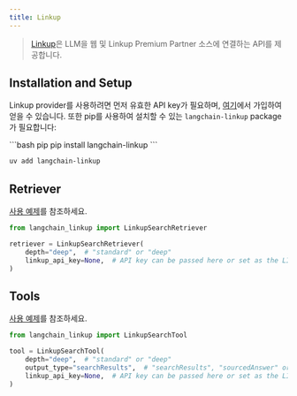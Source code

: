 ```yaml
---
title: Linkup
---
```


> [Linkup](https://www.linkup.so/)은 LLM을 웹 및 Linkup Premium Partner 소스에 연결하는 API를 제공합니다.

## Installation and Setup

Linkup provider를 사용하려면 먼저 유효한 API key가 필요하며, [여기](https://app.linkup.so/sign-up)에서 가입하여 얻을 수 있습니다.
또한 pip를 사용하여 설치할 수 있는 `langchain-linkup` package가 필요합니다:

<CodeGroup>
```bash pip
pip install langchain-linkup
```

```bash uv
uv add langchain-linkup
```
</CodeGroup>

## Retriever

[사용 예제](/oss/integrations/retrievers/linkup_search)를 참조하세요.

```python
from langchain_linkup import LinkupSearchRetriever

retriever = LinkupSearchRetriever(
    depth="deep",  # "standard" or "deep"
    linkup_api_key=None,  # API key can be passed here or set as the LINKUP_API_KEY environment variable
)
```

## Tools

[사용 예제](/oss/integrations/tools/linkup_search)를 참조하세요.

```python
from langchain_linkup import LinkupSearchTool

tool = LinkupSearchTool(
    depth="deep",  # "standard" or "deep"
    output_type="searchResults",  # "searchResults", "sourcedAnswer" or "structured"
    linkup_api_key=None,  # API key can be passed here or set as the LINKUP_API_KEY environment variable
)
```